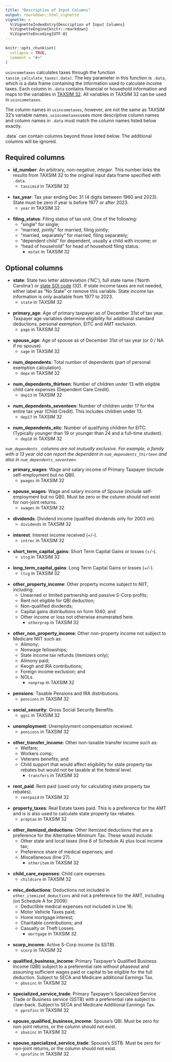 ```yaml
---
title: "Description of Input Columns"
output: rmarkdown::html_vignette
vignette: >
  %\VignetteIndexEntry{Description of Input Columns}
  %\VignetteEngine{knitr::rmarkdown}
  %\VignetteEncoding{UTF-8}
---
```


```r
knitr::opts_chunk$set(
  collapse = TRUE,
  comment = "#>"
)
```

`usincometaxes` calculates taxes through the function `taxsim_calculate_taxes(.data)`. The key parameter in this function is `.data`, which is a data frame containing the information used to calculate income taxes. Each column in `.data` contains financial or household information and maps to the variables in [TAXSIM 32](http://users.nber.org/~taxsim/taxsim32/). All variables in TAXSIM 32 can be used in `usincometaxes`. 

The column names in `usincometaxes`, however, are not the same as TAXSIM 32's variable names. `usincometaxes`uses more descriptive column names and column names in `.data` must match the column names listed below exactly.

.data` can contain columns beyond those listed below. The additional columns will be ignored.

## Required columns

* **id_number**: An arbitrary, non-negative, *integer*. This number links the results from TAXSIM
    32 to the original input data frame specified with `.data`.
    * `taxsimid` in TAXSIM 32
<br>       
* **tax_year**: Tax year ending Dec 31 (4 digits between 1960 and 2023). State must be zero if
      year is before 1977 or after 2023.
    * `year` in TAXSIM 32
<br>          
* **filing_status**: Filing status of tax unit. One of the following: 
    * "single" for single;
    * "married, jointly" for married, filing jointly; 
    * "married, separately" for married, filing separately;
    * "dependent child" for dependent, usually a child with income; or
    * "head of household" for head of household filing status.
        * `mstat` in TAXSIM 32
<br>   

## Optional columns

* **state**: State two letter abbreviation ('NC'), full state name ('North Carolina') or [state SOI code](https://users.nber.org/~taxsim/statesoi.html) (32). 
    If state income taxes are not needed,
    either label as "No State" or remove this variable. State income tax information is only available from 1977 to 2023.
    * `state` in TAXSIM 32
<br>    
* **primary_age**: Age of primary taxpayer as of December 31st of tax year. Taxpayer age variables
      determine eligibility for additional standard deductions, personal exemption, EITC and AMT exclusion.
    * `page` in TAXSIM 32
<br>    
* **spouse_age**: Age of spouse as of December 31st of tax year (or 0 / NA if no spouse).
    * `sage` in TAXSIM 32
<br>    
* **num_dependents**: Total number of dependents (part of personal exemption calculation).
    * `depx` in TAXSIM 32
<br>    
* **num_dependents_thirteen**: Number of children under 13 with eligible child care expenses (Dependent Care Credit).
    * `dep13` in TAXSIM 32
<br>   
* **num_dependents_seventeen**: Number of children under 17 for the entire tax year (Child Credit).
      This includes children under 13.
    * `dep17` in TAXSIM 32
<br>   
* **num_dependents_eitc**: Number of qualifying children for EITC. (Typically younger than 19 or
      younger than 24 and a full-time student).
    * `dep18` in TAXSIM 32
<br>   

*`num_dependents_` columns are not mutually exclusive. For example, a family with a 13 year old
 can report the dependent in `num_dependents_thirteen` and also in `num_dependents_seventeen`.* 

* **primary_wages**: Wage and salary income of Primary Taxpayer (include self-employment but no QBI).
    * `pwages` in TAXSIM 32
<br>   
* **spouse_wages**: Wage and salary income of Spouse (include self-employment but no QBI). Must
      be zero or the column should not exist for non-joint returns.
    * `swages` in TAXSIM 32
<br>   
* **dividends**: Dividend income (qualified dividends only for 2003 on).
    * `dividends` in TAXSIM 32
<br>   
* **interest**: Interest income received (+/-).
    * `intrec` in TAXSIM 32
<br>   
* **short_term_capital_gains**: Short Term Capital Gains or losses (+/-).
    * `stcg` in TAXSIM 32
<br>   
* **long_term_capital_gains**: Long Term Capital Gains or losses (+/-).
    * `ltcg` in TAXSIM 32
<br>   
* **other_property_income**: Other property income subject to NIIT, including: 
    * Unearned or limited partnership and passive S-Corp profits; 
    * Rent not eligible for QBI deduction;
    * Non-qualified dividends; 
    * Capital gains distributions on form 1040; and
    * Other income or loss not otherwise enumerated here.
        * `otherprop` in TAXSIM 32
<br>   
* **other_non_property_income**: Other non-property income not subject to Medicare NIIT such as:
    * Alimony; 
    * Nonwage fellowships; 
    * State income tax refunds (itemizers only);
    * Alimony paid; 
    * Keogh and IRA contributions; 
    * Foreign income exclusion; and 
    * NOLs.
        * `nonprop` in TAXSIM 32
<br>   
* **pensions**: Taxable Pensions and IRA distributions.
    * `pensions` in TAXSIM 32
<br>   
* **social_security**: Gross Social Security Benefits.
    * `ggsi` in TAXSIM 32
<br>   
* **unemployment**: Unemployment compensation received.
    * `pensions` in TAXSIM 32
<br>   
* **other_transfer_income**: Other non-taxable transfer income such as: 
    * Welfare; 
    * Workers comp;
    * Veterans benefits; and 
    * Child support that would affect eligibility for state property tax rebates but would not be taxable at the federal level.
        * `transfers` in TAXSIM 32
<br>   
* **rent_paid**: Rent paid (used only for calculating state property tax rebates).
    * `rentpaid` in TAXSIM 32
<br>   
* **property_taxes**: Real Estate taxes paid. This is a preference for the AMT and is is also
      used to calculate state property tax rebates.
    * `proptax` in TAXSIM 32
<br>   
* **other_itemized_deductions**: Other Itemized deductions that are a preference for the Alternative Minimum Tax. These would include: 
    * Other state and local taxes (line 8 of Schedule A) plus local income tax; 
    * Preference share of medical expenses; and 
    * Miscellaneous (line 27).
        * `otheritem` in TAXSIM 32
<br>   
* **child_care_expenses**: Child care expenses.
    * `childcare` in TAXSIM 32
<br>   
* **misc_deductions**: Deductions not included in `other_itemized_deductions` and not a preference
      for the AMT, including (on Schedule A for 2009):
    * Deductible medical expenses not included in Line 16; 
    * Motor Vehicle Taxes paid; 
    * Home mortgage interest; 
    * Charitable contributions; and 
    * Casualty or Theft Losses.
        * `mortgage` in TAXSIM 32
<br>   
* **scorp_income**: Active S-Corp income (is SSTB).
    * `scorp` in TAXSIM 32
<br>   
* **qualified_business_income**: Primary Taxpayer's Qualified Business Income (QBI) subject to a
      preferential rate without phaseout and assuming sufficient wages paid or capital to be eligible
      for the full deduction. Subject to SECA and Medicare additional Earnings Tax.
     * `pbusinc` in TAXSIM 32
<br>   
* **specialized_service_trade**: Primary Taxpayer's Specialized Service Trade or Business service
      (SSTB) with a preferential rate subject to claw-back. Subject to SECA and Medicare Additional Earnings Tax.
    * `pprofinc` in TAXSIM 32
<br>   
* **spouse_qualified_business_income**: Spouse's QBI. Must be zero for non-joint returns, or the
      column should not exist.
    * `sbusinc` in TAXSIM 32
<br>   
* **spouse_specialized_service_trade**: Spouse's SSTB. Must be zero for non-joint returns, or the
      column should not exist.
    * `sprofinc` in TAXSIM 32
